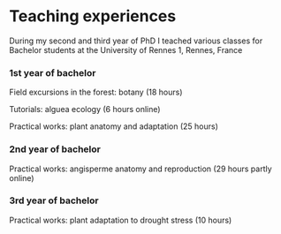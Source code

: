 ##
##
# __Teaching experiences__

During my second and third year of PhD I teached various classes for Bachelor students at the University of Rennes 1, Rennes, France 
 
### __1st year of bachelor__ 

Field excursions in the forest: botany (18 hours) 

Tutorials: alguea ecology (6 hours online)

Practical works: plant anatomy and adaptation (25 hours)

### __2nd year of bachelor__

Practical works: angisperme anatomy and reproduction (29 hours partly online)

### __3rd year of bachelor__ 

Practical works: plant adaptation to drought stress (10 hours) 


